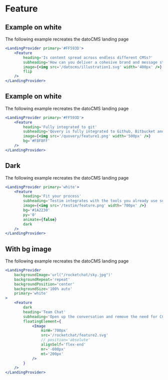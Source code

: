 
# Feature

## Example on white

The following example recreates the datoCMS landing page

```jsx
<LandingProvider primary='#FF593D'>
    <Feature
        heading='Is content spread across endless different CMSs?'
        subheading='How can you deliver a cohesive brand and message strategy if your company functions in silos and information is manually copy-pasted across tens of different platforms?'
        image={<img src='/datocms/illustration1.svg' width='400px' />}
        flip
    />
</LandingProvider>
```

## Example on white

The following example recreates the datoCMS landing page

```jsx
<LandingProvider primary='#FF593D'>
    <Feature
        heading='Fully integrated to git'
        subheading='Qovery is fully integrated to Github, Bitbucket and Gitlab. Once you have pushed your code, Qovery launches all the necessaries steps to make your application available online.'
        image={<img src='/quovery/feature1.png' width='500px' />}
        bg='#F8F8FF'
    />
</LandingProvider>
```

## Dark

The following example recreates the datoCMS landing page

```jsx
<LandingProvider primary='white'>
    <Feature
        heading='Fit your process'
        subheading='Testim integrates with the tools you already use so you can stay in your flow.'
        image={<img src='/testim/feature.png' width='700px' />}
        bg='#1A2230'
        py='0'
        animate={false}
        dark
    />
</LandingProvider>
```

## With bg image

The following example recreates the datoCMS landing page

```jsx
<LandingProvider
    backgroundImage='url("/rocketchat/sky.jpg")'
    backgroundRepeat='repeat'
    backgroundPosition='center'
    backgroundSize='100% auto'
    primary='white'
>
    <Feature
        dark
        heading='Team Chat'
        subheading='Open up the conversation and remove the need for CC/BCC by using Rocket.Chat Channels and Private Groups to speak to your team openly for greater transparency.'
        floatingElement={
            <Image
                minW='700px'
                src='/rocketchat/feature2.svg'
                // position='absolute'
                alignSelf='flex-end'
                mr='-600px'
                mt='200px'
            />
        }
    />
</LandingProvider>
```
